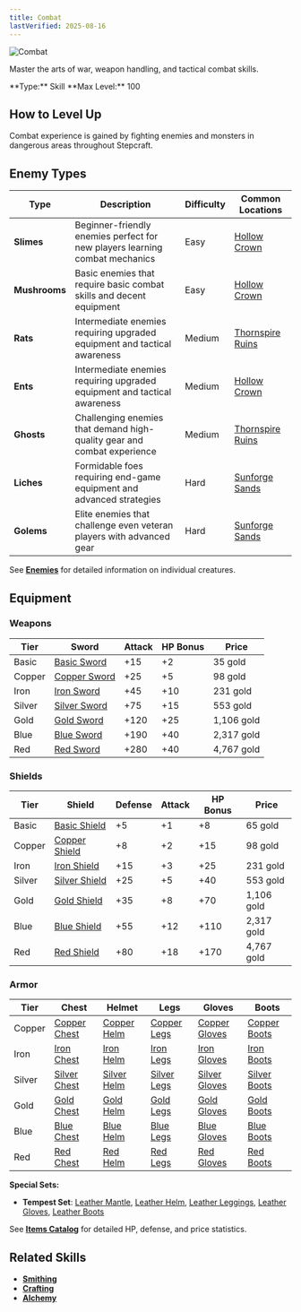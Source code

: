 ```yaml
---
title: Combat
lastVerified: 2025-08-16
---
```


<div className="flex items-start gap-6 mb-8">
  <div className="flex-shrink-0">
    <img src="/assets/icons/combat.png" alt="Combat" className="w-24 h-24 border rounded-lg" />
  </div>
  <div className="flex-1">
    <div className="space-y-2">
      <p className="text-lg text-muted-foreground">Master the arts of war, weapon handling, and tactical combat skills.</p>
      <div className="flex flex-wrap gap-4 text-sm">
        <span className="px-2 py-1 bg-green-100 dark:bg-green-900 rounded-md">
          **Type:** Skill
        </span>
        <span className="px-2 py-1 bg-purple-100 dark:bg-purple-900 rounded-md">
          **Max Level:** 100
        </span>
      </div>
    </div>
  </div>
</div>

## How to Level Up

Combat experience is gained by fighting enemies and monsters in dangerous areas throughout Stepcraft.

## Enemy Types

| Type | Description | Difficulty | Common Locations |
|------|-------------|------------|------------------|
| **Slimes** | Beginner-friendly enemies perfect for new players learning combat mechanics | Easy | [Hollow Crown](/docs/map/individual/hollow_crown) |
| **Mushrooms** | Basic enemies that require basic combat skills and decent equipment | Easy | [Hollow Crown](/docs/map/individual/hollow_crown) |
| **Rats** | Intermediate enemies requiring upgraded equipment and tactical awareness | Medium | [Thornspire Ruins](/docs/map/individual/thornspire_ruins) |
| **Ents** | Intermediate enemies requiring upgraded equipment and tactical awareness | Medium | [Hollow Crown](/docs/map/individual/hollow_crown) |
| **Ghosts** | Challenging enemies that demand high-quality gear and combat experience | Medium | [Thornspire Ruins](/docs/map/individual/thornspire_ruins) |
| **Liches** | Formidable foes requiring end-game equipment and advanced strategies | Hard | [Sunforge Sands](/docs/map/individual/sunforge_sands) |
| **Golems** | Elite enemies that challenge even veteran players with advanced gear | Hard | [Sunforge Sands](/docs/map/individual/sunforge_sands) |

See **[Enemies](/docs/enemies)** for detailed information on individual creatures.

## Equipment

### Weapons
| Tier | Sword | Attack | HP Bonus | Price |
|------|-------|---------|----------|-------|
| Basic | [Basic Sword](/docs/items/individual/basic_sword) | +15 | +2 | 35 gold |
| Copper | [Copper Sword](/docs/items/individual/copper_sword) | +25 | +5 | 98 gold |
| Iron | [Iron Sword](/docs/items/individual/iron_sword) | +45 | +10 | 231 gold |
| Silver | [Silver Sword](/docs/items/individual/silver_sword) | +75 | +15 | 553 gold |
| Gold | [Gold Sword](/docs/items/individual/gold_sword) | +120 | +25 | 1,106 gold |
| Blue | [Blue Sword](/docs/items/individual/blue_sword) | +190 | +40 | 2,317 gold |
| Red | [Red Sword](/docs/items/individual/red_sword) | +280 | +40 | 4,767 gold |

### Shields
| Tier | Shield | Defense | Attack | HP Bonus | Price |
|------|--------|---------|--------|----------|-------|
| Basic | [Basic Shield](/docs/items/individual/basic_shield) | +5 | +1 | +8 | 65 gold |
| Copper | [Copper Shield](/docs/items/individual/copper_shield) | +8 | +2 | +15 | 98 gold |
| Iron | [Iron Shield](/docs/items/individual/iron_shield) | +15 | +3 | +25 | 231 gold |
| Silver | [Silver Shield](/docs/items/individual/silver_shield) | +25 | +5 | +40 | 553 gold |
| Gold | [Gold Shield](/docs/items/individual/gold_shield) | +35 | +8 | +70 | 1,106 gold |
| Blue | [Blue Shield](/docs/items/individual/blue_shield) | +55 | +12 | +110 | 2,317 gold |
| Red | [Red Shield](/docs/items/individual/red_shield) | +80 | +18 | +170 | 4,767 gold |

### Armor
| Tier | Chest | Helmet | Legs | Gloves | Boots |
|------|-------|--------|------|--------|-------|
| Copper | [Copper Chest](/docs/items/individual/copper_chest) | [Copper Helm](/docs/items/individual/copper_helm) | [Copper Legs](/docs/items/individual/copper_legs) | [Copper Gloves](/docs/items/individual/copper_gloves) | [Copper Boots](/docs/items/individual/copper_boots) |
| Iron | [Iron Chest](/docs/items/individual/iron_chest) | [Iron Helm](/docs/items/individual/iron_helm) | [Iron Legs](/docs/items/individual/iron_legs) | [Iron Gloves](/docs/items/individual/iron_gloves) | [Iron Boots](/docs/items/individual/iron_boots) |
| Silver | [Silver Chest](/docs/items/individual/silver_chest) | [Silver Helm](/docs/items/individual/silver_helm) | [Silver Legs](/docs/items/individual/silver_legs) | [Silver Gloves](/docs/items/individual/silver_gloves) | [Silver Boots](/docs/items/individual/silver_boots) |
| Gold | [Gold Chest](/docs/items/individual/gold_chest) | [Gold Helm](/docs/items/individual/gold_helm) | [Gold Legs](/docs/items/individual/gold_legs) | [Gold Gloves](/docs/items/individual/gold_gloves) | [Gold Boots](/docs/items/individual/gold_boots) |
| Blue | [Blue Chest](/docs/items/individual/blue_chest) | [Blue Helm](/docs/items/individual/blue_helm) | [Blue Legs](/docs/items/individual/blue_legs) | [Blue Gloves](/docs/items/individual/blue_gloves) | [Blue Boots](/docs/items/individual/blue_boots) |
| Red | [Red Chest](/docs/items/individual/red_chest) | [Red Helm](/docs/items/individual/red_helm) | [Red Legs](/docs/items/individual/red_legs) | [Red Gloves](/docs/items/individual/red_gloves) | [Red Boots](/docs/items/individual/red_boots) |

**Special Sets:**
- **Tempest Set**: [Leather Mantle](/docs/items/individual/tempest_chest), [Leather Helm](/docs/items/individual/tempest_head), [Leather Leggings](/docs/items/individual/tempest_legs), [Leather Gloves](/docs/items/individual/tempest_gloves), [Leather Boots](/docs/items/individual/tempest_boots)

See **[Items Catalog](/docs/items)** for detailed HP, defense, and price statistics.

## Related Skills

- **[Smithing](/docs/skills/individual/smithing)**
- **[Crafting](/docs/skills/individual/crafting)**
- **[Alchemy](/docs/skills/individual/alchemy)**
